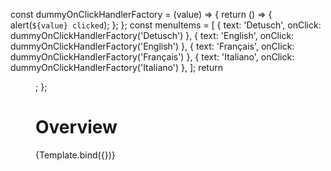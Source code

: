 

<Meta title="Patterns/Data Display/Menu" component={Menu} />

  const dummyOnClickHandlerFactory = (value) => {
    return () => {
      alert(`${value} clicked`);
    };
  };
  const menuItems = [
    { text: 'Detusch', onClick: dummyOnClickHandlerFactory('Detusch') },
    { text: 'English', onClick: dummyOnClickHandlerFactory('English') },
    { text: 'Français', onClick: dummyOnClickHandlerFactory('Français') },
    { text: 'Italiano', onClick: dummyOnClickHandlerFactory('Italiano') },
  ];
  return <Menu title={title} items={menuItems} />;
};

# Overview

<Canvas>
  <Story
    name="Overview"
    args={{
      title: 'Lanague',
    }}
  >
    {Template.bind({})}
  </Story>
</Canvas>
